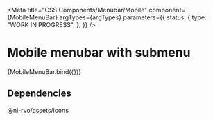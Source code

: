 
<Meta
  title="CSS Components/Menubar/Mobile"
  component={MobileMenuBar}
  argTypes={argTypes}
  parameters={{
    status: {
      type: "WORK IN PROGRESS",
    },
  }}
/>

# Mobile menubar with submenu

<Canvas>
  <Story
    name="Mobile submenu"
    args={{
      size: "md",
      items: [
        { label: "Home", link: "#" },
        { label: "Expanded menu item", link: "#", active: true },
        { label: "Uitloggen", icon: "versleutelen", link: "#" },
      ],
      submenuItems: [
        { label: "Submenu item", link: "#" },
        { label: "Submenu item", link: "#" },
        { label: "Submenu item", link: "#" },
      ],
      useIcons: true,
      iconPlacement: "before",
    }}
  >
    {MobileMenuBar.bind({})}
  </Story>
</Canvas>

<ArgsTable story="Mobile submenu" />

## Dependencies

@nl-rvo/assets/icons
